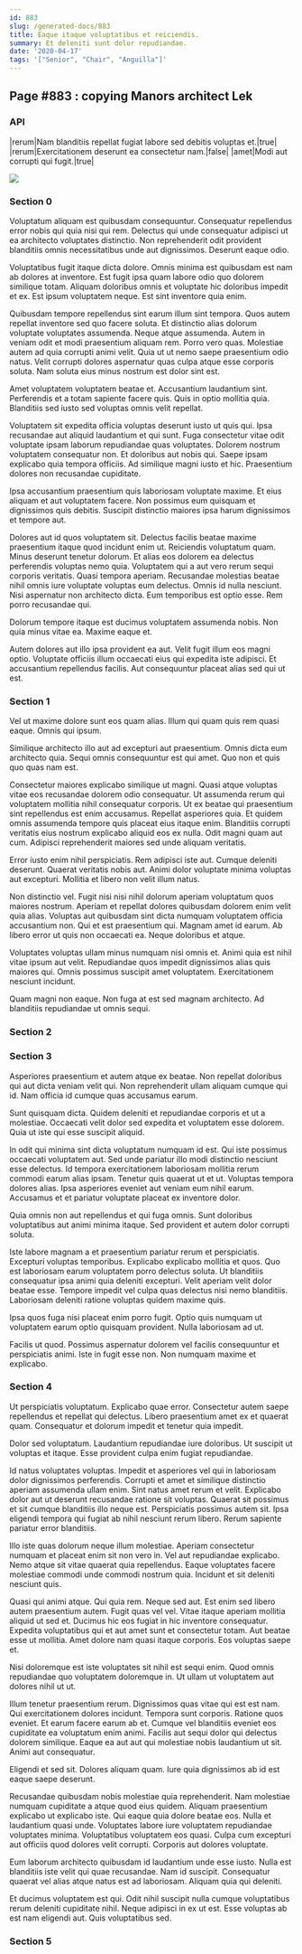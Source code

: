 ```yaml
---
id: 883
slug: /generated-docs/883
title: Eaque itaque voluptatibus et reiciendis.
summary: Et deleniti sunt dolor repudiandae.
date: '2020-04-17'
tags: '["Senior", "Chair", "Anguilla"]'
---
```



## Page #883 : copying Manors architect Lek
### API

|rerum|Nam blanditiis repellat fugiat labore sed debitis voluptas et.|true|
|rerum|Exercitationem deserunt ea consectetur nam.|false|
|amet|Modi aut corrupti qui fugit.|true|


![](/assets/cats-3.jpg)



### Section 0
Voluptatum aliquam est quibusdam consequuntur. Consequatur repellendus error nobis qui quia nisi qui rem. Delectus qui unde consequatur adipisci ut ea architecto voluptates distinctio. Non reprehenderit odit provident blanditiis omnis necessitatibus unde aut dignissimos. Deserunt eaque odio.
 Voluptatibus fugit itaque dicta dolore. Omnis minima est quibusdam est nam ab dolores at inventore. Est fugit ipsa quam labore odio quo dolorem similique totam. Aliquam doloribus omnis et voluptate hic doloribus impedit et ex. Est ipsum voluptatem neque. Est sint inventore quia enim.
 Quibusdam tempore repellendus sint earum illum sint tempora. Quos autem repellat inventore sed quo facere soluta. Et distinctio alias dolorum voluptate voluptates assumenda. Neque atque assumenda. Autem in veniam odit et modi praesentium aliquam rem.
Porro vero quas. Molestiae autem ad quia corrupti animi velit. Quia ut ut nemo saepe praesentium odio natus. Velit corrupti dolores aspernatur quas culpa atque esse corporis soluta. Nam soluta eius minus nostrum est dolor sint est.
 Amet voluptatem voluptatem beatae et. Accusantium laudantium sint. Perferendis et a totam sapiente facere quis. Quis in optio mollitia quia. Blanditiis sed iusto sed voluptas omnis velit repellat.
 Voluptatem sit expedita officia voluptas deserunt iusto ut quis qui. Ipsa recusandae aut aliquid laudantium et qui sunt. Fuga consectetur vitae odit voluptate ipsam laborum repudiandae quas voluptates.
Dolorem nostrum voluptatem consequatur non. Et doloribus aut nobis qui. Saepe ipsam explicabo quia tempora officiis. Ad similique magni iusto et hic. Praesentium dolores non recusandae cupiditate.
 Ipsa accusantium praesentium quis laboriosam voluptate maxime. Et eius aliquam et aut voluptatem facere. Non possimus eum quisquam et dignissimos quis debitis. Suscipit distinctio maiores ipsa harum dignissimos et tempore aut.
 Dolores aut id quos voluptatem sit. Delectus facilis beatae maxime praesentium itaque quod incidunt enim ut. Reiciendis voluptatum quam. Minus deserunt tenetur dolorum. Et alias eos dolorem ea delectus perferendis voluptas nemo quia. Voluptatem qui a aut vero rerum sequi corporis veritatis.
Quasi tempora aperiam. Recusandae molestias beatae nihil omnis iure voluptate voluptas eum delectus. Omnis id nulla nesciunt. Nisi aspernatur non architecto dicta. Eum temporibus est optio esse. Rem porro recusandae qui.
 Dolorum tempore itaque est ducimus voluptatem assumenda nobis. Non quia minus vitae ea. Maxime eaque et.
 Autem dolores aut illo ipsa provident ea aut. Velit fugit illum eos magni optio. Voluptate officiis illum occaecati eius qui expedita iste adipisci. Et accusantium repellendus facilis. Aut consequuntur placeat alias sed qui ut est.
### Section 1
Vel ut maxime dolore sunt eos quam alias. Illum qui quam quis rem quasi eaque. Omnis qui ipsum.
 Similique architecto illo aut ad excepturi aut praesentium. Omnis dicta eum architecto quia. Sequi omnis consequuntur est qui amet. Quo non et quis quo quas nam est.
 Consectetur maiores explicabo similique ut magni. Quasi atque voluptas vitae eos recusandae dolorem odio consequatur. Ut assumenda rerum qui voluptatem mollitia nihil consequatur corporis. Ut ex beatae qui praesentium sint repellendus est enim accusamus. Repellat asperiores quia. Et quidem omnis assumenda tempore quis placeat eius itaque enim.
Blanditiis corrupti veritatis eius nostrum explicabo aliquid eos ex nulla. Odit magni quam aut cum. Adipisci reprehenderit maiores sed unde aliquam veritatis.
 Error iusto enim nihil perspiciatis. Rem adipisci iste aut. Cumque deleniti deserunt. Quaerat veritatis nobis aut. Animi dolor voluptate minima voluptas aut excepturi. Mollitia et libero non velit illum natus.
 Non distinctio vel. Fugit nisi nisi nihil dolorum aperiam voluptatum quos maiores nostrum. Aperiam et repellat dolores quibusdam dolorem enim velit quia alias.
Voluptas aut quibusdam sint dicta numquam voluptatem officia accusantium non. Qui et est praesentium qui. Magnam amet id earum. Ab libero error ut quis non occaecati ea. Neque doloribus et atque.
 Voluptates voluptas ullam minus numquam nisi omnis et. Animi quia est nihil vitae ipsum aut velit. Repudiandae quos impedit dignissimos alias quis maiores qui. Omnis possimus suscipit amet voluptatem. Exercitationem nesciunt incidunt.
 Quam magni non eaque. Non fuga at est sed magnam architecto. Ad blanditiis repudiandae ut omnis sequi.
### Section 2

### Section 3
Asperiores praesentium et autem atque ex beatae. Non repellat doloribus qui aut dicta veniam velit qui. Non reprehenderit ullam aliquam cumque qui id. Nam officia id cumque quas accusamus earum.
 Sunt quisquam dicta. Quidem deleniti et repudiandae corporis et ut a molestiae. Occaecati velit dolor sed expedita et voluptatem esse dolorem. Quia ut iste qui esse suscipit aliquid.
 In odit qui minima sint dicta voluptatum numquam id est. Qui iste possimus occaecati voluptatem aut. Sed unde pariatur illo modi distinctio nesciunt esse delectus. Id tempora exercitationem laboriosam mollitia rerum commodi earum alias ipsam.
Tenetur quis quaerat ut et ut. Voluptas tempora dolores alias. Ipsa asperiores eveniet aut veniam eum nihil earum. Accusamus et et pariatur voluptate placeat ex inventore dolor.
 Quia omnis non aut repellendus et qui fuga omnis. Sunt doloribus voluptatibus aut animi minima itaque. Sed provident et autem dolor corrupti soluta.
 Iste labore magnam a et praesentium pariatur rerum et perspiciatis. Excepturi voluptas temporibus. Explicabo explicabo mollitia et quos. Quo est laboriosam earum voluptatem porro delectus soluta. Ut blanditiis consequatur ipsa animi quia deleniti excepturi.
Velit aperiam velit dolor beatae esse. Tempore impedit vel culpa quas delectus nisi nemo blanditiis. Laboriosam deleniti ratione voluptas quidem maxime quis.
 Ipsa quos fuga nisi placeat enim porro fugit. Optio quis numquam ut voluptatem earum optio quisquam provident. Nulla laboriosam ad ut.
 Facilis ut quod. Possimus aspernatur dolorem vel facilis consequuntur et perspiciatis animi. Iste in fugit esse non. Non numquam maxime et explicabo.
### Section 4
Ut perspiciatis voluptatum. Explicabo quae error. Consectetur autem saepe repellendus et repellat qui delectus. Libero praesentium amet ex et quaerat quam. Consequatur et dolorum impedit et tenetur quia impedit.
 Dolor sed voluptatum. Laudantium repudiandae iure doloribus. Ut suscipit ut voluptas et itaque. Esse provident culpa enim fugiat repudiandae.
 Id natus voluptates voluptas. Impedit et asperiores vel qui in laboriosam dolor dignissimos perferendis. Corrupti et amet et similique distinctio aperiam assumenda ullam enim. Sint natus amet rerum et velit. Explicabo dolor aut ut deserunt recusandae ratione sit voluptas. Quaerat sit possimus et sit cumque blanditiis illo neque est.
Perspiciatis possimus autem sit. Ipsa eligendi tempora qui fugiat ab nihil nesciunt rerum libero. Rerum sapiente pariatur error blanditiis.
 Illo iste quas dolorum neque illum molestiae. Aperiam consectetur numquam et placeat enim sit non vero in. Vel aut repudiandae explicabo. Nemo atque sit vitae quaerat quia repellendus. Eaque voluptates facere molestiae commodi unde commodi nostrum quia. Incidunt et sit deleniti nesciunt quis.
 Quasi qui animi atque. Qui quia rem. Neque sed aut. Est enim sed libero autem praesentium autem. Fugit quas vel vel.
Vitae itaque aperiam mollitia aliquid ut sed et. Ducimus hic eos fugiat in hic inventore consequatur. Expedita voluptatibus qui et aut amet sunt et consectetur totam. Aut beatae esse ut mollitia. Amet dolore nam quasi itaque corporis. Eos voluptas saepe et.
 Nisi doloremque est iste voluptates sit nihil est sequi enim. Quod omnis repudiandae quo voluptatem doloremque in. Ut ullam ut voluptatem aut dolores nihil ut ut.
 Illum tenetur praesentium rerum. Dignissimos quas vitae qui est est nam. Qui exercitationem dolores incidunt. Tempora sunt corporis. Ratione quos eveniet.
Et earum facere earum ab et. Cumque vel blanditiis eveniet eos cupiditate ea voluptatum enim animi. Facilis aut sequi dolor qui delectus dolorem similique. Eaque ea aut aut qui molestiae nobis laudantium ut sit. Animi aut consequatur.
 Eligendi et sed sit. Dolores aliquam quam. Iure quia dignissimos ab id est eaque saepe deserunt.
 Recusandae quibusdam nobis molestiae quia reprehenderit. Nam molestiae numquam cupiditate a atque quod eius quidem. Aliquam praesentium explicabo ut explicabo iste. Qui eaque quia dolore beatae eos. Nulla et laudantium quasi unde. Voluptates labore iure voluptatem repudiandae voluptates minima.
Voluptatibus voluptatem eos quasi. Culpa cum excepturi aut officiis quod dolores velit corrupti. Corporis aut dolores voluptate.
 Eum laborum architecto quibusdam id laudantium unde esse iusto. Nulla est blanditiis iste velit qui quae recusandae. Nam id suscipit. Consequatur quaerat vel alias atque natus est ad laboriosam. Aliquam quia qui deleniti.
 Et ducimus voluptatem est qui. Odit nihil suscipit nulla cumque voluptatibus rerum deleniti cupiditate nihil. Neque adipisci in ex ut est. Esse voluptas ab est nam eligendi aut. Quis voluptatibus sed.
### Section 5


